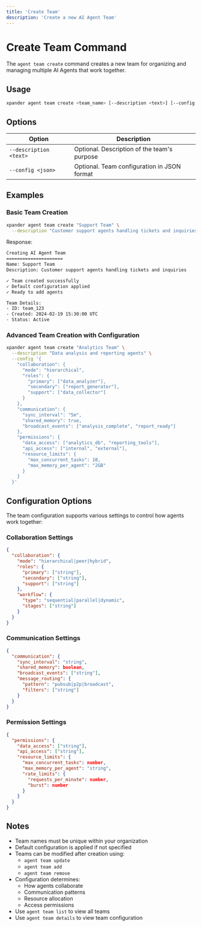 ```yaml
---
title: 'Create Team'
description: 'Create a new AI Agent Team'
---
```


# Create Team Command

The `agent team create` command creates a new team for organizing and managing multiple AI Agents that work together.

## Usage

```bash
xpander agent team create <team_name> [--description <text>] [--config <json>]
```

## Options

| Option | Description |
| --- | --- |
| `--description <text>` | Optional. Description of the team's purpose |
| `--config <json>` | Optional. Team configuration in JSON format |

## Examples

### Basic Team Creation

```bash
xpander agent team create "Support Team" \
  --description "Customer support agents handling tickets and inquiries"
```

Response:
```bash
Creating AI Agent Team
=====================
Name: Support Team
Description: Customer support agents handling tickets and inquiries

✓ Team created successfully
✓ Default configuration applied
✓ Ready to add agents

Team Details:
- ID: team_123
- Created: 2024-02-19 15:30:00 UTC
- Status: Active
```

### Advanced Team Creation with Configuration

```bash
xpander agent team create "Analytics Team" \
  --description "Data analysis and reporting agents" \
  --config '{
    "collaboration": {
      "mode": "hierarchical",
      "roles": {
        "primary": ["data_analyzer"],
        "secondary": ["report_generator"],
        "support": ["data_collector"]
      }
    },
    "communication": {
      "sync_interval": "5m",
      "shared_memory": true,
      "broadcast_events": ["analysis_complete", "report_ready"]
    },
    "permissions": {
      "data_access": ["analytics_db", "reporting_tools"],
      "api_access": ["internal", "external"],
      "resource_limits": {
        "max_concurrent_tasks": 10,
        "max_memory_per_agent": "2GB"
      }
    }
  }'
```

## Configuration Options

The team configuration supports various settings to control how agents work together:

### Collaboration Settings
```json
{
  "collaboration": {
    "mode": "hierarchical|peer|hybrid",
    "roles": {
      "primary": ["string"],
      "secondary": ["string"],
      "support": ["string"]
    },
    "workflow": {
      "type": "sequential|parallel|dynamic",
      "stages": ["string"]
    }
  }
}
```

### Communication Settings
```json
{
  "communication": {
    "sync_interval": "string",
    "shared_memory": boolean,
    "broadcast_events": ["string"],
    "message_routing": {
      "pattern": "pubsub|p2p|broadcast",
      "filters": ["string"]
    }
  }
}
```

### Permission Settings
```json
{
  "permissions": {
    "data_access": ["string"],
    "api_access": ["string"],
    "resource_limits": {
      "max_concurrent_tasks": number,
      "max_memory_per_agent": "string",
      "rate_limits": {
        "requests_per_minute": number,
        "burst": number
      }
    }
  }
}
```

## Notes

- Team names must be unique within your organization
- Default configuration is applied if not specified
- Teams can be modified after creation using:
  - `agent team update`
  - `agent team add`
  - `agent team remove`
- Configuration determines:
  - How agents collaborate
  - Communication patterns
  - Resource allocation
  - Access permissions
- Use `agent team list` to view all teams
- Use `agent team details` to view team configuration 